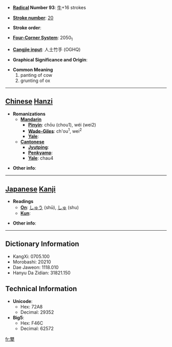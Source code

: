 * '''[[Wiktionary:Chinese radical index| Radical]] Number 93''': [[Wiktionary:Chinese radical index 牛|牛]]+16 strokes

* '''[[Wiktionary:Chinese total strokes index|Stroke number]]''': [[Wiktionary:Chinese total strokes index 20|20]]

* '''Stroke order''': 

* '''[[Wiktionary:Chinese four corner index|Four-Corner System]]''': 2050<sub>1</sub>

* '''[[Wiktionary:Chinese Cangjie index|Cangjie input]]''': 人土竹手 (OGHQ)

* '''Graphical Significance and Origin''': 

* '''Common Meaning'''
*#panting of cow
*# grunting of ox


----

== [[Chinese]] [[Hanzi]] ==

* '''Romanizations'''
** '''[[Mandarin]]'''
*** '''[[Pinyin]]''': chōu (chou1), wéi (wei2)
*** '''[[Wade-Giles]]''': ch'ou<sup>1</sup>, wei<sup>2</sup>
*** '''[[Yale]]''': 
** '''[[Cantonese]]'''
*** '''[[Jyutping]]''':
*** '''[[Penkyamp]]''': 
*** '''[[Yale]]''': chau4

* '''Other info''': 

----

== [[Japanese]] [[Kanji]] ==

* '''Readings'''
** '''[[On]]''': [[しゅう]] (shū), [[しゅ]] (shu)
** '''[[Kun]]''': 

* '''Other info''':  

----

== Dictionary Information ==

* KangXi: 0705.100
* Morobashi: 20210
* Dae Jaweon: 1118.010
* Hanyu Da Zidian: 31821.150

== Technical Information ==

* '''Unicode''':
** Hex: 72A8
** Decimal: 29352
* '''Big5''':
** Hex: F46C
** Decimal: 62572

[[fr:犨]]